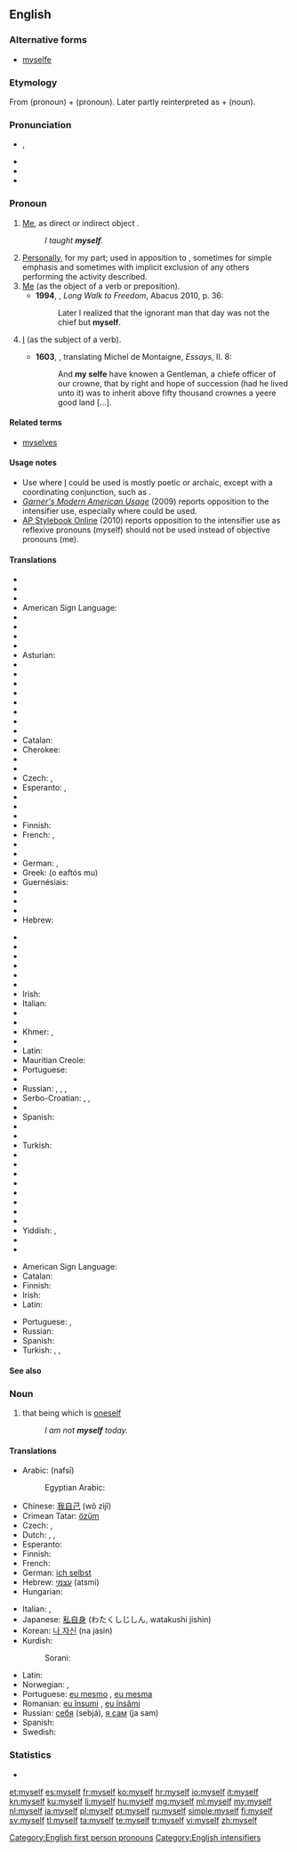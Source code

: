 ==English==

===Alternative forms===
* [[myselfe]] {{qualifier|archaic}}

===Etymology===
From {{term|me}} (pronoun) + {{term|self}} (pronoun). Later partly reinterpreted as {{term|my}} + {{term|self}} (noun).

===Pronunciation===
* {{a|UK}} {{IPA|/maɪˈsɛlf/}}, {{X-SAMPA|/maI"sElf/}}
* {{audio|en-us-myself.ogg|Audio (US)}}
* {{rhymes|ɛlf}}
* {{hyphenation|my|self}}

===Pronoun===
{{en-pron|reflexive case of|I}}

# {{reflexive}} [[me|Me]], as direct or indirect object {{non-gloss definition|the speaker as the object of a verb or preposition, when the speaker is also the subject}}. {{defdate|from 9th c.}}
#: ''I taught '''myself'''.''
# [[personally|Personally]], for my part; used in apposition to {{term|I}}, sometimes for simple emphasis and sometimes with implicit exclusion of any others performing the activity described. {{defdate|from 10th c.}}
# [[me|Me]] (as the object of a verb or preposition). {{defdate|from 10th c.}}
#* '''1994''', {{w|Nelson Mandela}}, ''Long Walk to Freedom'', Abacus 2010, p. 36:
#*: Later I realized that the ignorant man that day was not the chief but '''myself'''.
# {{archaic}} [[I]] (as the subject of a verb). {{defdate|from 14th c.}}
#* '''1603''', {{w|John Florio}}, translating Michel de Montaigne, ''Essays'', II. 8:
#*: And '''my selfe''' have knowen a Gentleman, a chiefe officer of our crowne, that by right and hope of succession (had he lived unto it) was to inherit above fifty thousand crownes a yeere good land [...].

====Related terms====
* [[myselves]]

====Usage notes====
* Use where [[I]] could be used is mostly poetic or archaic, except with a coordinating conjunction, such as {{term|and}}.
* ''[[w:Garner's Modern American Usage|Garner's Modern American Usage]]'' (2009) reports opposition to the intensifier use, especially where {{term|I}} could be used.
* [http://www.apstylebook.com/ AP Stylebook Online] (2010) reports opposition to the intensifier use as reflexive pronouns (myself) should not be used instead of objective pronouns (me).

====Translations====
{{trans-top|me, reflexive case of ''I''}}
* {{trreq|af}}
* {{trreq|sq}}
* {{trreq|am}}
* American Sign Language: {{tø|ase|1^o-f@Sternum-FingerBack}}
* {{trreq|ar}}
* {{trreq|an}}
* {{trreq|hy}}
* {{trreq|as}}
* Asturian: {{t+|ast|me}}
* {{trreq|ay}}
* {{trreq|az}}
* {{trreq|ba}}
* {{trreq|eu}}
* {{trreq|be}}
* {{trreq|bn}}
* {{trreq|br}}
* {{trreq|bg}}
* Catalan: {{t-|ca|em}}
* Cherokee: {{t-|chr|ᎠᏋᏌ|tr=aquvsa|sc=Cher}}
* {{trreq|ny}}
* {{trreq|crh}}
* Czech: {{t+|cs|se}}, {{t+|cs|sebe}}
* Esperanto: {{t+|eo|mi}}, {{t+|eo|min}}
* {{trreq|et}}
* {{trreq|ee}}
* {{trreq|ext}}
* Finnish: {{t+|fi|itseni}}
* French: {{t+|fr|me}}, {{t+|fr|moi-même}}
* {{trreq|fur}}
* {{trreq|gl}}
* German: {{qualifier|accusative}} {{t+|de|mich}}, {{qualifier|dative}} {{t+|de|mir}}
* Greek: {{t-|el|ο εαυτός μου}} (o eaftόs mu)
* Guernésiais: {{tø|roa-grn|mé-mesme}}
* {{trreq|gu}}
* {{trreq|ha}}
* {{trreq|haw}}
* Hebrew: {{t-|he|עצם|alt=עצמי|tr=atsmí}}
{{trans-mid}}
* {{trreq|hi}}
* {{trreq|hu}}
* {{trreq|io}}
* {{trreq|id}}
* {{trreq|ia}}
* {{trreq|ie}}
* Irish: {{t-|ga|mé féin}}
* Italian: {{t+|it|mi}}
* {{trreq|ja}}
* {{trreq|kn}}
* Khmer: {{t-|km|ខ្លួនខ្ញុំ|tr=kluən knyom|sc=Khmr}}, {{t-|km|ខ្លួនឯង|tr=kluən ae ngɔɔ|sc=Khmr}}
* {{trreq|lo}}
* Latin: {{t-|la|egomet}}
* Mauritian Creole: {{tø|mfe|momem}}
* Portuguese: {{t+|pt|me}}
* {{trreq|pa}}
* Russian: {{qualifier|accusative, genitive}} {{t+|ru|себя|tr=sebjá}}, {{qualifier|dative, prepositional}} {{t+|ru|себе|tr=sebé}}, {{qualifier|instrumental}} {{t+|ru|собой|tr=sobój}}, {{qualifier|with verbs}} {{t+|ru|-ся|tr=-sja}}
* Serbo-Croatian: {{t-|sh|sebe}}, {{t-|sh|se}}, {{t-|sh|sam sebe}}
* {{trreq|so}}
* Spanish: {{t+|es|me}}
* {{trreq|ta}}
* {{trreq|te}}
* Turkish: {{t+|tr|kendim}}
* {{trreq|tk}}
* {{trreq|uk}}
* {{trreq|ur}}
* {{trreq|ug}}
* {{trreq|uz}}
* {{trreq|vo}}
* {{trreq|wa}}
* {{trreq|xh}}
* Yiddish: {{t-|yi|מיך|tr=mikh|sc=Hebr}} {{qualifier|accusative}}, {{t-|yi|מיר|tr=mir|sc=Hebr}} {{qualifier|dative}}
* {{trreq|yo}}
* {{trreq|zu}}
{{trans-bottom}}

{{trans-top|in apposition with I; personally}}
* American Sign Language: {{tø|ase|A@Chest-RadialBack Contact}}
* Catalan: {{t-|ca|mateix}}
* Finnish: {{t-|fi|minä itse}}
* Irish: {{t-|ga|mé féin}}
* Latin: {{t-|la|egomet}}
{{trans-mid}}
* Portuguese: {{t-|pt|eu mesmo|m}},  {{t-|pt|eu mesma|f}}
* Russian: {{t-|ru|я сам|tr=ja sam}}
* Spanish: {{t+|es|mismo|alt=(yo) mismo}}
* Turkish: {{t+|tr|kendim}},  {{t-|tr|tek başıma}},  {{t+|tr|şahsen}}
{{trans-bottom}}

====See also====
{{English personal pronouns}}

===Noun===
{{en-noun|ourselves}}

# that being which is [[oneself]]
#: ''I am not '''myself''' today.''

====Translations====
{{trans-top|that being which is oneself}}
* Arabic: {{Arab|[[نفسي]]}} (nafsī)
*: Egyptian Arabic: {{tø|arz|نفسي|tr=nafsi|sc=Arab}}
* Chinese: [[我自己]] (wǒ zìjǐ)
* Crimean Tatar: [[özüm]]
* Czech: {{t-|cs|já sám}}, {{t+|cs|já}}
* Dutch: {{t+|nl|ikzelf}}, {{t+|nl|mijzelf}}, {{t+|nl|mezelf}}
* Esperanto: {{t+|eo|min}}
* Finnish: {{t+|fi|itseni}}
* French: {{t+|fr|moi-même}}
* German: [[ich selbst]]
* Hebrew: [[עצמי]] (atsmi)
* Hungarian: {{t+|hu|magam}}
{{trans-mid}}
* Italian: {{t-|it|me stesso|m}}, {{t-|it|me stessa|f}}
* Japanese: [[私自身]] (わたくしじしん, watakushi jishin)
* Korean: [[나 자신]] (na jasin)
* Kurdish:
*: Sorani: {{t|ku|خۆم|tr=xom|sc=ku-Arab}}
* Latin: {{t-|la|egomet}}
* Norwegian: {{t-|no|megselv}},  {{t-|no|meg selv}}
* Portuguese: [[eu mesmo]] {{m}}, [[eu mesma]] {{f}}
* Romanian: [[eu însumi]] {{m}}, [[eu însămi]] {{f}}
* Russian: [[себя]] (sebjá), [[сам|я сам]] (ja sam)
* Spanish: {{t+|es|mismo|alt=yo mismo}}
* Swedish: {{t-|sv|mig själv}}
{{trans-bottom}}

===Statistics===
* {{rank|certain|sent|keep|271|myself|morning|money|door}}

[[Category:English first person pronouns]]
[[Category:English intensifiers]]

[[et:myself]]
[[es:myself]]
[[fr:myself]]
[[ko:myself]]
[[hr:myself]]
[[io:myself]]
[[it:myself]]
[[kn:myself]]
[[ku:myself]]
[[li:myself]]
[[hu:myself]]
[[mg:myself]]
[[ml:myself]]
[[my:myself]]
[[nl:myself]]
[[ja:myself]]
[[pl:myself]]
[[pt:myself]]
[[ru:myself]]
[[simple:myself]]
[[fi:myself]]
[[sv:myself]]
[[tl:myself]]
[[ta:myself]]
[[te:myself]]
[[tr:myself]]
[[vi:myself]]
[[zh:myself]]